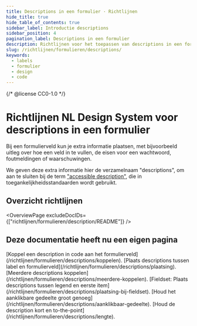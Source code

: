 ```yaml
---
title: Descriptions in een formulier · Richtlijnen
hide_title: true
hide_table_of_contents: true
sidebar_label: Introductie descriptions
sidebar_position: 4
pagination_label: Descriptions in een formulier
description: Richtlijnen voor het toepassen van descriptions in een formulier.
slug: /richtlijnen/formulieren/descriptions/
keywords:
  - labels
  - formulier
  - design
  - code
---
```


{/* @license CC0-1.0 */}


# Richtlijnen NL Design System voor descriptions in een formulier

Bij een formulierveld kun je extra informatie plaatsen, met bijvoorbeeld uitleg over hoe een veld in te vullen, de eisen voor een wachtwoord, foutmeldingen of waarschuwingen.

We geven deze extra informatie hier de verzamelnaam "descriptions", om aan te sluiten bij de term ["accessible description"](https://www.w3.org/TR/wai-aria-1.2/#dfn-accessible-description), die in toegankelijkheidsstandaarden wordt gebruikt.

## Overzicht richtlijnen

<OverviewPage excludeDocIDs={["richtlijnen/formulieren/description/README"]} />

## Deze documentatie heeft nu een eigen pagina

<FragmentRedirect id="koppel-een-description-aan-het-formulierveld">
  [Koppel een description in code aan het formulierveld](/richtlijnen/formulieren/descriptions/koppelen).
</FragmentRedirect>
<FragmentRedirect id="plaats-descriptions-tussen-label-en-formulierveld">
  [Plaats descriptions tussen label en formulierveld](/richtlijnen/formulieren/descriptions/plaatsing).
</FragmentRedirect>
<FragmentRedirect id="meerdere-descriptions-koppelen">
  [Meerdere descriptions koppelen](/richtlijnen/formulieren/descriptions/meerdere-koppelen).
</FragmentRedirect>
<FragmentRedirect id="fieldset-plaats-descriptions-tussen-legend-en-eerste-item">
  [Fieldset: Plaats descriptions tussen legend en eerste
  item](/richtlijnen/formulieren/descriptions/plaatsing-bij-fieldset).
</FragmentRedirect>
<FragmentRedirect id="houd-het-aanklikbare-gedeelte-groot-genoeg">
  [Houd het aanklikbare gedeelte groot genoeg](/richtlijnen/formulieren/descriptions/aanklikbaar-gedeelte).
</FragmentRedirect>
<FragmentRedirect id="houd-de-description-kort-en-to-the-point">
  [Houd de description kort en to-the-point](/richtlijnen/formulieren/descriptions/lengte).
</FragmentRedirect>

<FooterInfo />
